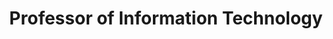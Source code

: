 ---
name: Dr. Wei Jin
id: wei-jin
affiliation: GGC
title: Professor of Information Technology
email: wjin@ggc.edu
phone: 
website: 
linkedin:
github:
image: ./wjin.jpeg
desc: 
projects: []
---